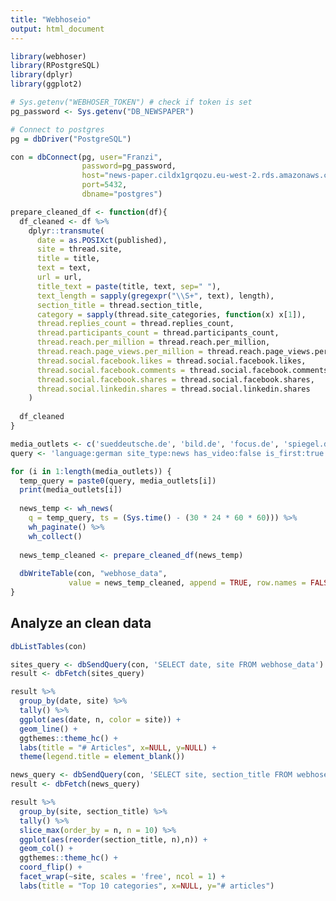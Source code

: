 ```yaml
---
title: "Webhoseio"
output: html_document
---
```


```r
library(webhoser)
library(RPostgreSQL)
library(dplyr)
library(ggplot2)

# Sys.getenv("WEBHOSER_TOKEN") # check if token is set
pg_password <- Sys.getenv("DB_NEWSPAPER")

# Connect to postgres
pg = dbDriver("PostgreSQL")

con = dbConnect(pg, user="Franzi", 
                password=pg_password, 
                host="news-paper.cildx1grqozu.eu-west-2.rds.amazonaws.com", 
                port=5432,
                dbname="postgres")
```

```r
prepare_cleaned_df <- function(df){
  df_cleaned <- df %>%
    dplyr::transmute(
      date = as.POSIXct(published),
      site = thread.site,
      title = title,
      text = text,
      url = url,
      title_text = paste(title, text, sep=" "),
      text_length = sapply(gregexpr("\\S+", text), length),
      section_title = thread.section_title,
      category = sapply(thread.site_categories, function(x) x[1]),
      thread.replies_count = thread.replies_count,
      thread.participants_count = thread.participants_count,
      thread.reach.per_million = thread.reach.per_million,
      thread.reach.page_views.per_million = thread.reach.page_views.per_million,
      thread.social.facebook.likes = thread.social.facebook.likes,
      thread.social.facebook.comments = thread.social.facebook.comments,
      thread.social.facebook.shares = thread.social.facebook.shares,
      thread.social.linkedin.shares = thread.social.linkedin.shares
    )
  
  df_cleaned
}
```

```r
media_outlets <- c('sueddeutsche.de', 'bild.de', 'focus.de', 'spiegel.de', 'stern.de', 'welt.de', 'handelsblatt.com')
query <- 'language:german site_type:news has_video:false is_first:true site:'
```

```r
for (i in 1:length(media_outlets)) {
  temp_query = paste0(query, media_outlets[i])
  print(media_outlets[i])
  
  news_temp <- wh_news(
    q = temp_query, ts = (Sys.time() - (30 * 24 * 60 * 60))) %>%
    wh_paginate() %>%
    wh_collect()
  
  news_temp_cleaned <- prepare_cleaned_df(news_temp)
  
  dbWriteTable(con, "webhose_data", 
             value = news_temp_cleaned, append = TRUE, row.names = FALSE)
}
```

## Analyze an clean data

```r
dbListTables(con) 
```

```r
sites_query <- dbSendQuery(con, 'SELECT date, site FROM webhose_data')
result <- dbFetch(sites_query)

result %>%
  group_by(date, site) %>%
  tally() %>%
  ggplot(aes(date, n, color = site)) +
  geom_line() +
  ggthemes::theme_hc() +
  labs(title = "# Articles", x=NULL, y=NULL) +
  theme(legend.title = element_blank())
```

```r
news_query <- dbSendQuery(con, 'SELECT site, section_title FROM webhose_data')
result <- dbFetch(news_query)

result %>%
  group_by(site, section_title) %>%
  tally() %>%
  slice_max(order_by = n, n = 10) %>%
  ggplot(aes(reorder(section_title, n),n)) +
  geom_col() +
  ggthemes::theme_hc() +
  coord_flip() +
  facet_wrap(~site, scales = 'free', ncol = 1) +
  labs(title = "Top 10 categories", x=NULL, y="# articles") 
```



